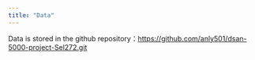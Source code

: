 ---
title: "Data"
---

Data is stored in the github repository：<https://github.com/anly501/dsan-5000-project-Sel272.git>